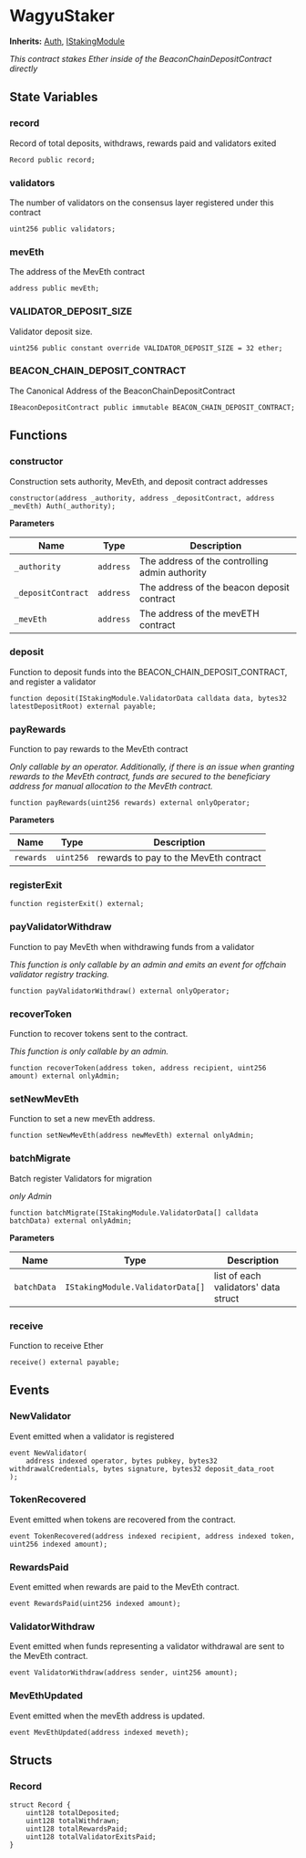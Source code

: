 # WagyuStaker

**Inherits:**
[Auth](/src/libraries/Auth.sol/contract.Auth.md), [IStakingModule](/src/interfaces/IStakingModule.sol/interface.IStakingModule.md)

_This contract stakes Ether inside of the BeaconChainDepositContract directly_

## State Variables

### record

Record of total deposits, withdraws, rewards paid and validators exited

```solidity
Record public record;
```

### validators

The number of validators on the consensus layer registered under this contract

```solidity
uint256 public validators;
```

### mevEth

The address of the MevEth contract

```solidity
address public mevEth;
```

### VALIDATOR_DEPOSIT_SIZE

Validator deposit size.

```solidity
uint256 public constant override VALIDATOR_DEPOSIT_SIZE = 32 ether;
```

### BEACON_CHAIN_DEPOSIT_CONTRACT

The Canonical Address of the BeaconChainDepositContract

```solidity
IBeaconDepositContract public immutable BEACON_CHAIN_DEPOSIT_CONTRACT;
```

## Functions

### constructor

Construction sets authority, MevEth, and deposit contract addresses

```solidity
constructor(address _authority, address _depositContract, address _mevEth) Auth(_authority);
```

**Parameters**

| Name               | Type      | Description                                    |
| ------------------ | --------- | ---------------------------------------------- |
| `_authority`       | `address` | The address of the controlling admin authority |
| `_depositContract` | `address` | The address of the beacon deposit contract     |
| `_mevEth`          | `address` | The address of the mevETH contract             |

### deposit

Function to deposit funds into the BEACON_CHAIN_DEPOSIT_CONTRACT, and register a validator

```solidity
function deposit(IStakingModule.ValidatorData calldata data, bytes32 latestDepositRoot) external payable;
```

### payRewards

Function to pay rewards to the MevEth contract

_Only callable by an operator. Additionally, if there is an issue when granting rewards to the MevEth contract, funds are secured to the
beneficiary address for manual allocation to the MevEth contract._

```solidity
function payRewards(uint256 rewards) external onlyOperator;
```

**Parameters**

| Name      | Type      | Description                           |
| --------- | --------- | ------------------------------------- |
| `rewards` | `uint256` | rewards to pay to the MevEth contract |

### registerExit

```solidity
function registerExit() external;
```

### payValidatorWithdraw

Function to pay MevEth when withdrawing funds from a validator

_This function is only callable by an admin and emits an event for offchain validator registry tracking._

```solidity
function payValidatorWithdraw() external onlyOperator;
```

### recoverToken

Function to recover tokens sent to the contract.

_This function is only callable by an admin._

```solidity
function recoverToken(address token, address recipient, uint256 amount) external onlyAdmin;
```

### setNewMevEth

Function to set a new mevEth address.

```solidity
function setNewMevEth(address newMevEth) external onlyAdmin;
```

### batchMigrate

Batch register Validators for migration

_only Admin_

```solidity
function batchMigrate(IStakingModule.ValidatorData[] calldata batchData) external onlyAdmin;
```

**Parameters**

| Name        | Type                             | Description                          |
| ----------- | -------------------------------- | ------------------------------------ |
| `batchData` | `IStakingModule.ValidatorData[]` | list of each validators' data struct |

### receive

Function to receive Ether

```solidity
receive() external payable;
```

## Events

### NewValidator

Event emitted when a validator is registered

```solidity
event NewValidator(
    address indexed operator, bytes pubkey, bytes32 withdrawalCredentials, bytes signature, bytes32 deposit_data_root
);
```

### TokenRecovered

Event emitted when tokens are recovered from the contract.

```solidity
event TokenRecovered(address indexed recipient, address indexed token, uint256 indexed amount);
```

### RewardsPaid

Event emitted when rewards are paid to the MevEth contract.

```solidity
event RewardsPaid(uint256 indexed amount);
```

### ValidatorWithdraw

Event emitted when funds representing a validator withdrawal are sent to the MevEth contract.

```solidity
event ValidatorWithdraw(address sender, uint256 amount);
```

### MevEthUpdated

Event emitted when the mevEth address is updated.

```solidity
event MevEthUpdated(address indexed meveth);
```

## Structs

### Record

```solidity
struct Record {
    uint128 totalDeposited;
    uint128 totalWithdrawn;
    uint128 totalRewardsPaid;
    uint128 totalValidatorExitsPaid;
}
```
